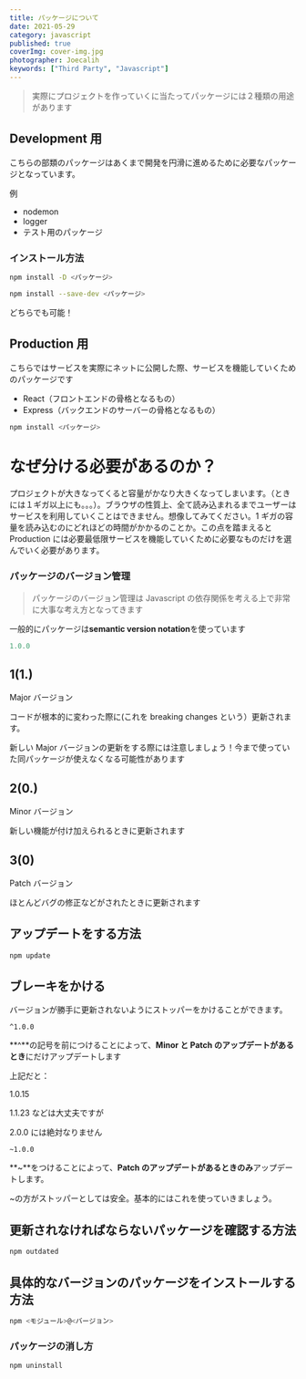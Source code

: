 ```yaml
---
title: パッケージについて
date: 2021-05-29
category: javascript
published: true
coverImg: cover-img.jpg
photographer: Joecalih
keywords: ["Third Party", "Javascript"]
---
```


> 実際にプロジェクトを作っていくに当たってパッケージには２種類の用途があります

## Development 用

こちらの部類のパッケージはあくまで開発を円滑に進めるために必要なパッケージとなっています。

例

- nodemon
- logger
- テスト用のパッケージ

### インストール方法

```bash
npm install -D <パッケージ>
```

```bash
npm install --save-dev <パッケージ>
```

どちらでも可能！

## Production 用

こちらではサービスを実際にネットに公開した際、サービスを機能していくためのパッケージです

- React（フロントエンドの骨格となるもの）
- Express（バックエンドのサーバーの骨格となるもの）

```bash
npm install <パッケージ>
```

# なぜ分ける必要があるのか？

プロジェクトが大きなってくると容量がかなり大きくなってしまいます。（ときには１ギガ以上にも。。。）。ブラウザの性質上、全て読み込まれるまでユーザーはサービスを利用していくことはできません。想像してみてください。1 ギガの容量を読み込むのにどれほどの時間がかかるのことか。この点を踏まえると Production には必要最低限サービスを機能していくために必要なものだけを選んでいく必要があります。

### パッケージのバージョン管理

> パッケージのバージョン管理は Javascript の依存関係を考える上で非常に大事な考え方となってきます

一般的にパッケージは**semantic version notation**を使っています

```jsx
1.0.0
```

## 1(1.)

Major バージョン

コードが根本的に変わった際に(これを breaking changes という）更新されます。

新しい Major バージョンの更新をする際には注意しましょう！今まで使っていた同パッケージが使えなくなる可能性があります

## 2(0.)

Minor バージョン

新しい機能が付け加えられるときに更新されます

## 3(0)

Patch バージョン

ほとんどバグの修正などがされたときに更新されます

## アップデートをする方法

```bash
npm update
```

## ブレーキをかける

バージョンが勝手に更新されないようにストッパーをかけることができます。

```
^1.0.0
```

**^**の記号を前につけることによって、**Minor と Patch のアップデートがあるとき**にだけアップデートします

上記だと：

1.0.15

1.1.23 などは大丈夫ですが

2.0.0 には絶対なりません

```
~1.0.0
```

**~**をつけることによって、**Patch のアップデートがあるときのみ**アップデートします。

~の方がストッパーとしては安全。基本的にはこれを使っていきましょう。

## 更新されなければならないパッケージを確認する方法

```bash
npm outdated
```

## 具体的なバージョンのパッケージをインストールする方法

```bash
npm <モジュール>@<バージョン>
```

### パッケージの消し方

```bash
npm uninstall
```
